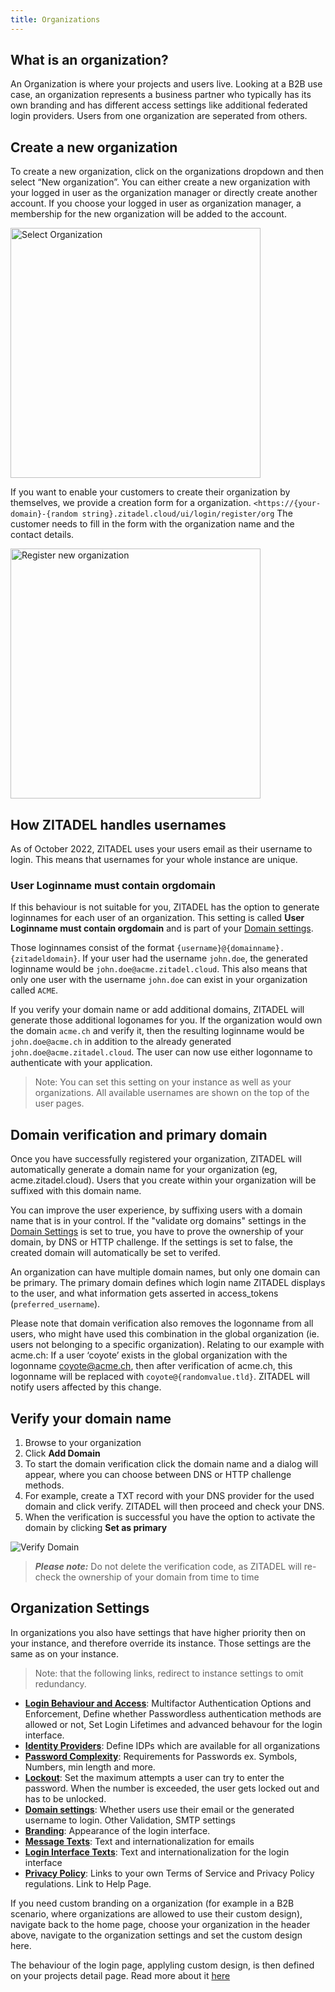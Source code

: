 ```yaml
---
title: Organizations
---
```


## What is an organization?


An Organization is where your projects and users live. Looking at a B2B use case, an organization represents a business partner who typically has its own branding and has different access settings like additional federated login providers.
Users from one organization are seperated from others.

## Create a new organization

To create a new organization, click on the organizations dropdown and then select “New organization”.
You can either create a new organization with your logged in user as the organization manager or directly create another account.
If you choose your logged in user as organization manager, a membership for the new organization will be added to the account.

<img
  width="400px"
  src="/img/console_org_select.png"
  alt="Select Organization"
/>

If you want to enable your customers to create their organization by themselves, we provide a creation form for a organization. `<https://{your-domain}-{random string}.zitadel.cloud/ui/login/register/org`
The customer needs to fill in the form with the organization name and the contact details.

<img
  width="400px"
  src="/img/console_org_register.png"
  alt="Register new organization"
/>

## How ZITADEL handles usernames

As of October 2022, ZITADEL uses your users email as their username to login.
This means that usernames for your whole instance are unique.

### User Loginname must contain orgdomain

If this behaviour is not suitable for you, ZITADEL has the option to generate loginnames for each user of an organization.
This setting is called **User Loginname must contain orgdomain** and is part of your [Domain settings](./instance-settings#domain-settings).

Those loginnames consist of the format `{username}@{domainname}.{zitadeldomain}`.
If your user had the username `john.doe`, the generated loginname would be `john.doe@acme.zitadel.cloud`.
This also means that only one user with the username `john.doe` can exist in your organization called `ACME`.

If you verify your domain name or add additional domains, ZITADEL will generate those additional logonames for you.
If the organization would own the domain `acme.ch` and verify it, then the resulting loginname would be `john.doe@acme.ch` in addition to the already generated `john.doe@acme.zitadel.cloud`.
The user can now use either logonname to authenticate with your application.

> Note: You can set this setting on your instance as well as your organizations. All available usernames are shown on the top of the user pages.

## Domain verification and primary domain

Once you have successfully registered your organization, ZITADEL will automatically generate a domain name for your organization (eg, acme.zitadel.cloud).
Users that you create within your organization will be suffixed with this domain name.

You can improve the user experience, by suffixing users with a domain name that is in your control.
If the "validate org domains" settings in the [Domain Settings](./instance-settings#domain-settings) is set to true, you have to prove the ownership of your domain, by DNS or HTTP challenge.
If the settings is set to false, the created domain will automatically be set to verifed.

An organization can have multiple domain names, but only one domain can be primary.
The primary domain defines which login name ZITADEL displays to the user, and what information gets asserted in access_tokens (`preferred_username`).

Please note that domain verification also removes the logonname from all users, who might have used this combination in the global organization (ie. users not belonging to a specific organization). Relating to our example with acme.ch: If a user ‘coyote’ exists in the global organization with the logonname coyote@acme.ch, then after verification of acme.ch, this logonname will be replaced with `coyote@{randomvalue.tld}`. ZITADEL will notify users affected by this change.

## Verify your domain name

1. Browse to your organization
2. Click **Add Domain**
3. To start the domain verification click the domain name and a dialog will appear, where you can choose between DNS or HTTP challenge methods.
4. For example, create a TXT record with your DNS provider for the used domain and click verify. ZITADEL will then proceed and check your DNS.
5. When the verification is successful you have the option to activate the domain by clicking **Set as primary**

![Verify Domain](/img/console_verify_domain.gif)

> **_Please note:_** Do not delete the verification code, as ZITADEL will re-check the ownership of your domain from time to time

## Organization Settings

In organizations you also have settings that have higher priority then on your instance, and therefore override its instance.
Those settings are the same as on your instance.

> Note: that the following links, redirect to instance settings to omit redundancy.

- [**Login Behaviour and Access**](./instance-settings#login-behaviour-and-access): Multifactor Authentication Options and Enforcement, Define whether Passwordless authentication methods are allowed or not, Set Login Lifetimes and advanced behavour for the login interface.
- [**Identity Providers**](./instance-settings#identity-providers): Define IDPs which are available for all organizations
- [**Password Complexity**](./instance-settings#password-complexity): Requirements for Passwords ex. Symbols, Numbers, min length and more.
- [**Lockout**](./instance-settings#lockout): Set the maximum attempts a user can try to enter the password. When the number is exceeded, the user gets locked out and has to be unlocked.
- [**Domain settings**](./instance-settings#domain-settings): Whether users use their email or the generated username to login. Other Validation, SMTP settings
- [**Branding**](./instance-settings#branding): Appearance of the login interface.
- [**Message Texts**](./instance-settings#message-texts): Text and internationalization for emails
- [**Login Interface Texts**](./instance-settings#login-interface-texts): Text and internationalization for the login interface
- [**Privacy Policy**](./instance-settings#privacy-policy-and-tos): Links to your own Terms of Service and Privacy Policy regulations. Link to Help Page.

If you need custom branding on a organization (for example in a B2B scenario, where organizations are allowed to use their custom design), navigate back to the home page, choose your organization in the header above, navigate to the organization settings and set the custom design here.

The behaviour of the login page, applyling custom design, is then defined on your projects detail page. Read more about it [here](./projects#branding)
